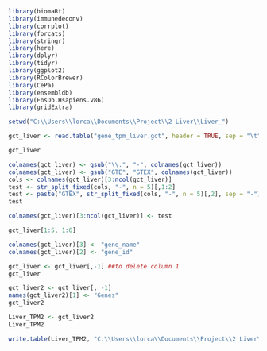 ```{r}
library(biomaRt)
library(immunedeconv)
library(corrplot)
library(forcats)
library(stringr)
library(here)
library(dplyr)
library(tidyr)
library(ggplot2)
library(RColorBrewer)
library(CePa)
library(ensembldb)
library(EnsDb.Hsapiens.v86)
library(gridExtra)
```

```{r}
setwd("C:\\Users\\lorca\\Documents\\Project\\2 Liver\\Liver_")
```

```{r}
gct_liver <- read.table("gene_tpm_liver.gct", header = TRUE, sep = "\t", skip = 2, stringsAsFactors = FALSE)
```


```{r}
gct_liver
```

```{r}
colnames(gct_liver) <- gsub("\\.", "-", colnames(gct_liver))
colnames(gct_liver) <- gsub("GTE", "GTEX", colnames(gct_liver))
cols <- colnames(gct_liver)[3:ncol(gct_liver)]
test <- str_split_fixed(cols, "-", n = 5)[,1:2]
test <- paste("GTEX", str_split_fixed(cols, "-", n = 5)[,2], sep = "-")
test
```

```{r}
colnames(gct_liver)[3:ncol(gct_liver)] <- test
```


```{r}
gct_liver[1:5, 1:6]
```


```{r}
colnames(gct_liver)[3] <- "gene_name"
colnames(gct_liver)[2] <- "gene_id"
```

```{r}
gct_liver <- gct_liver[,-1] ##to delete column 1
gct_liver
```


```{r}
gct_liver2 <- gct_liver[, -1]
names(gct_liver2)[1] <- "Genes"
gct_liver2
```



```{r}
Liver_TPM2 <- gct_liver2
Liver_TPM2
```




```{r}
write.table(Liver_TPM2, "C:\\Users\\lorca\\Documents\\Project\\2 Liver\\Liver_\\Liver_TPM2.txt", sep = "\t", quote = FALSE, row.names = FALSE)
```













